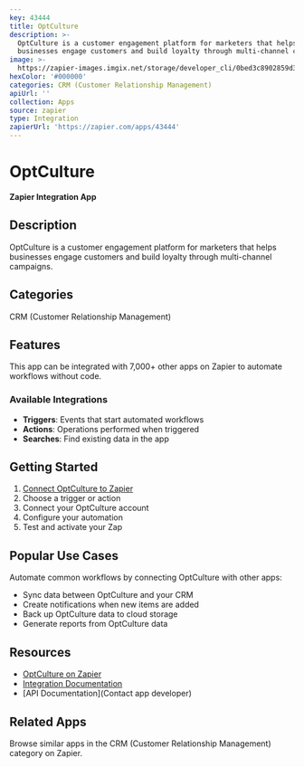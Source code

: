 ```yaml
---
key: 43444
title: OptCulture
description: >-
  OptCulture is a customer engagement platform for marketers that helps
  businesses engage customers and build loyalty through multi-channel campaigns.
image: >-
  https://zapier-images.imgix.net/storage/developer_cli/0bed3c8902859d3ef5dd285fcf237e1c.png?auto=format%2Ccompress&ixlib=python-3.0.0&q=50
hexColor: '#000000'
categories: CRM (Customer Relationship Management)
apiUrl: ''
collection: Apps
source: zapier
type: Integration
zapierUrl: 'https://zapier.com/apps/43444'
---
```

# OptCulture

**Zapier Integration App**

## Description

OptCulture is a customer engagement platform for marketers that helps businesses engage customers and build loyalty through multi-channel campaigns.

## Categories

CRM (Customer Relationship Management)

## Features

This app can be integrated with 7,000+ other apps on Zapier to automate workflows without code.

### Available Integrations

- **Triggers**: Events that start automated workflows
- **Actions**: Operations performed when triggered
- **Searches**: Find existing data in the app

## Getting Started

1. [Connect OptCulture to Zapier](https://zapier.com/apps/43444)
2. Choose a trigger or action
3. Connect your OptCulture account
4. Configure your automation
5. Test and activate your Zap

## Popular Use Cases

Automate common workflows by connecting OptCulture with other apps:

- Sync data between OptCulture and your CRM
- Create notifications when new items are added
- Back up OptCulture data to cloud storage
- Generate reports from OptCulture data

## Resources

- [OptCulture on Zapier](https://zapier.com/apps/43444)
- [Integration Documentation](https://zapier.com/apps/43444/integrations)
- [API Documentation](Contact app developer)

## Related Apps

Browse similar apps in the CRM (Customer Relationship Management) category on Zapier.

